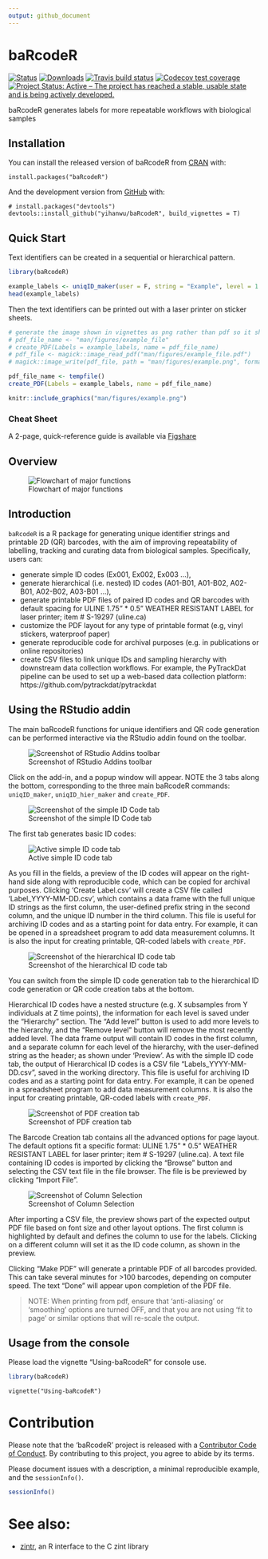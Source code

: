 ```yaml
---
output: github_document
---
```


<!-- README.md is generated from README.Rmd. Please edit that file -->

# baRcodeR

<!-- badges: start -->
[![Status](https://www.r-pkg.org/badges/version/baRcodeR)](https://cran.r-project.org/web/packages/baRcodeR/index.html)
[![Downloads](https://cranlogs.r-pkg.org/badges/grand-total/baRcodeR)](https://cran.r-project.org/web/packages/baRcodeR/index.html)
[![Travis build status](https://travis-ci.org/yihanwu/baRcodeR.svg?branch=master)](https://travis-ci.org/yihanwu/baRcodeR)
[![Codecov test coverage](https://codecov.io/gh/yihanwu/baRcodeR/branch/master/graph/badge.svg)](https://codecov.io/gh/yihanwu/baRcodeR?branch=master)
[![Project Status: Active – The project has reached a stable, usable state and is being actively developed.](https://www.repostatus.org/badges/latest/active.svg)](https://www.repostatus.org/#active)
<!-- badges: end -->

baRcodeR generates labels for more repeatable workflows with biological samples

## Installation

You can install the released version of baRcodeR from [CRAN](https://CRAN.R-project.org) with:

```
install.packages("baRcodeR")
```

And the development version from [GitHub](https://github.com/) with:

```
# install.packages("devtools")
devtools::install_github("yihanwu/baRcodeR", build_vignettes = T)
```

## Quick Start

Text identifiers can be created in a sequential or hierarchical pattern.

```r
library(baRcodeR)

example_labels <- uniqID_maker(user = F, string = "Example", level = 1:40)
head(example_labels)
```

Then the text identifiers can be printed out with a laser printer on sticker sheets.


```r
# generate the image shown in vignettes as png rather than pdf so it shows up in markdown
# pdf_file_name <- "man/figures/example_file"
# create_PDF(Labels = example_labels, name = pdf_file_name)
# pdf_file <- magick::image_read_pdf("man/figures/example_file.pdf")
# magick::image_write(pdf_file, path = "man/figures/example.png", format = "png")
```


```r
pdf_file_name <- tempfile()
create_PDF(Labels = example_labels, name = pdf_file_name)
```

```r
knitr::include_graphics("man/figures/example.png")
```



### Cheat Sheet

A 2-page, quick-reference guide is available via [Figshare](https://dx.doi.org/10.6084/m9.figshare.7043309)

## Overview

![Flowchart of major functions](man/figures/Flowchart.png)

## Introduction

`baRcodeR` is a R package for generating unique identifier strings and printable 2D (QR) barcodes, with the aim of improving repeatability of labelling, tracking and curating data from biological samples. Specifically, users can:

* generate simple ID codes (Ex001, Ex002, Ex003 ...),
* generate hierarchical (i.e. nested) ID codes (A01-B01, A01-B02, A02-B01, A02-B02, A03-B01 ...),
* generate printable PDF files of paired ID codes and QR barcodes with default spacing for ULINE 1.75" * 0.5" WEATHER RESISTANT LABEL for laser printer; item # S-19297 (uline.ca)
* customize the PDF layout for any type of printable format (e.g, vinyl stickers, waterproof paper)
* generate reproducible code for archival purposes (e.g. in publications or online repositories)
* create CSV files to link unique IDs and sampling hierarchy with downstream data collection workflows. For example, the PyTrackDat pipeline can be used to set up a web-based data collection platform: https://github.com/pytrackdat/pytrackdat

## Using the RStudio addin 

The main baRcodeR functions for unique identifiers and QR code generation can be performed interactive via the RStudio addin found on the toolbar. 

![Screenshot of RStudio Addins toolbar](man/figures/add-in-screenshot.png)

Click on the add-in, and a popup window will appear. NOTE the 3 tabs along the bottom, corresponding to the three main baRcodeR commands: `uniqID_maker`, `uniqID_hier_maker` and `create_PDF`.

![Screenshot of the simple ID Code tab](man/figures/tab-1-screenshot.png)

The first tab generates basic ID codes:

![Active simple ID code tab](man/figures/tab-1-screenshot-2.png)

As you fill in the fields, a preview of the ID codes will appear on the right-hand side along with reproducible code, which can be copied for archival purposes. Clicking 'Create Label.csv' will create a CSV file called 'Label_YYYY-MM-DD.csv', which contains a data frame with the full unique ID strings as the first column, the user-defined prefix string in the second column, and the unique ID number in the third column. This file is useful for archiving ID codes and as a starting point for data entry. For example, it can be opened in a spreadsheet program to add data measurement columns. It is also the input for creating printable, QR-coded labels with `create_PDF`.

![Screenshot of the hierarchical ID code tab](man/figures/tab-2-screenshot.png)

You can switch from the simple ID code generation tab to the hierarchical ID code generation or QR code creation tabs at the bottom.

Hierarchical ID codes have a nested structure (e.g. X subsamples from Y individuals at Z time points), the information for each level is saved under the "Hierarchy" section. The "Add level" button is used to add more levels to the hierarchy, and the "Remove level" button will remove the most recently added level. The data frame output will contain ID codes in the first column, and a separate column for each level of the hierarchy, with the user-defined string as the header; as shown under 'Preview'. As with the simple ID code tab, the output of Hierarchical ID codes is a CSV file "Labels_YYYY-MM-DD.csv", saved in the working directory. This file is useful for archiving ID codes and as a starting point for data entry. For example, it can be opened in a spreadsheet program to add data measurement columns. It is also the input for creating printable, QR-coded labels with `create_PDF`.

![Screenshot of PDF creation tab](man/figures/tab-3-screenshot.png)

The Barcode Creation tab contains all the advanced options for page layout. The default options fit a specific format: ULINE 1.75" * 0.5" WEATHER RESISTANT LABEL for laser printer; item # S-19297 (uline.ca). A text file containing ID codes is imported by clicking the "Browse" button and selecting the CSV text file in the file browser. The file is be previewed by clicking "Import File". 

![Screenshot of Column Selection](man/figures/tab-3-screenshot-2.png)

After importing a CSV file, the preview shows part of the expected output PDF file based on font size and other layout options. The first column is highlighted by default and defines the column to use for the labels. Clicking on a different column will set it as the ID code column, as shown in the preview.  

Clicking "Make PDF" will generate a printable PDF of all barcodes provided. This can take several minutes for >100 barcodes, depending on computer speed. The text "Done" will appear upon completion of the PDF file.

> NOTE: When printing from pdf, ensure that 'anti-aliasing' or 'smoothing' options are turned OFF, and that you are not using 'fit to page' or similar options that will re-scale the output.

## Usage from the console

Please load the vignette "Using-baRcodeR" for console use.

```r
library(baRcodeR)
```

```
vignette("Using-baRcodeR")
```
# Contribution

Please note that the 'baRcodeR' project is released with a
  [Contributor Code of Conduct](CODE_OF_CONDUCT.md).
  By contributing to this project, you agree to abide by its terms.
  
Please document issues with a description, a minimal reproducible example, and the `sessionInfo()`. 

```r
sessionInfo()
```

# See also:

- [zintr](https://github.com/carlganz/zintr), an R interface to the C zint library